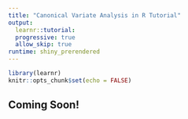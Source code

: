 ```yaml
---
title: "Canonical Variate Analysis in R Tutorial"
output: 
  learnr::tutorial:
  progressive: true
  allow_skip: true
runtime: shiny_prerendered
---
```


```r
library(learnr)
knitr::opts_chunk$set(echo = FALSE)
```

## Coming Soon!


